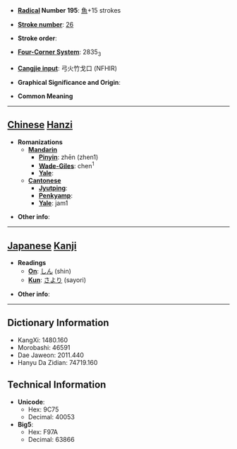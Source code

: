 * '''[[Wiktionary:Chinese radical index| Radical]] Number 195''': [[Wiktionary:Chinese radical index 魚|魚]]+15 strokes

* '''[[Wiktionary:Chinese total strokes index|Stroke number]]''': [[Wiktionary:Chinese total strokes index 26|26]]

* '''Stroke order''': 

* '''[[Wiktionary:Chinese four corner index|Four-Corner System]]''': 2835<sub>3</sub>

* '''[[Wiktionary:Chinese Cangjie index|Cangjie input]]''': 弓火竹戈口 (NFHIR)

* '''Graphical Significance and Origin''': 

* '''Common Meaning'''

----

== [[Chinese]] [[Hanzi]] ==

* '''Romanizations'''
** '''[[Mandarin]]'''
*** '''[[Pinyin]]''': zhēn (zhen1)
*** '''[[Wade-Giles]]''': chen<sup>1</sup>
*** '''[[Yale]]''': 
** '''[[Cantonese]]'''
*** '''[[Jyutping]]''':
*** '''[[Penkyamp]]''': 
*** '''[[Yale]]''': jam1

* '''Other info''': 

----

== [[Japanese]] [[Kanji]] ==

* '''Readings'''
** '''[[On]]''': [[しん]] (shin)
** '''[[Kun]]''': [[さより]] (sayori)

* '''Other info''':  

----

== Dictionary Information ==

* KangXi: 1480.160
* Morobashi: 46591
* Dae Jaweon: 2011.440
* Hanyu Da Zidian: 74719.160

== Technical Information ==

* '''Unicode''':
** Hex: 9C75
** Decimal: 40053
* '''Big5''':
** Hex: F97A
** Decimal: 63866